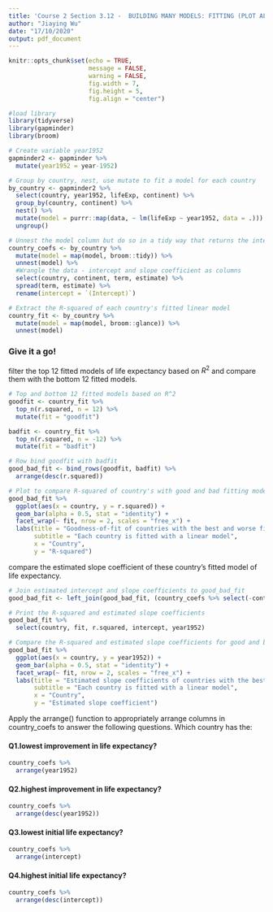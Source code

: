 ```yaml
---
title: 'Course 2 Section 3.12 -  BUILDING MANY MODELS: FITTING (PLOT ALL THE MODELS)'
author: "Jiaying Wu"
date: "17/10/2020"
output: pdf_document
---
```


```r
knitr::opts_chunk$set(echo = TRUE,
                      message = FALSE,
                      warning = FALSE,
                      fig.width = 7,
                      fig.height = 5,
                      fig.align = "center")
```

```r
#load library
library(tidyverse)
library(gapminder)
library(broom)
```

```r
# Create variable year1952
gapminder2 <- gapminder %>% 
  mutate(year1952 = year-1952)

# Group by country, nest, use mutate to fit a model for each country
by_country <- gapminder2 %>% 
  select(country, year1952, lifeExp, continent) %>%
  group_by(country, continent) %>% 
  nest() %>% 
  mutate(model = purrr::map(data, ~ lm(lifeExp ~ year1952, data = .))) %>%
  ungroup()

# Unnest the model column but do so in a tidy way that returns the intercept and slope coefficient 
country_coefs <- by_country %>% 
  mutate(model = map(model, broom::tidy)) %>%
  unnest(model) %>%
  #Wrangle the data - intercept and slope coefficient as columns
  select(country, continent, term, estimate) %>% 
  spread(term, estimate) %>%
  rename(intercept = `(Intercept)`)

# Extract the R-squared of each country's fitted linear model
country_fit <- by_country %>% 
  mutate(model = map(model, broom::glance)) %>%
  unnest(model)
```

### Give it a go!

filter the top 12 fitted models of life expectancy based on $R^2$ and compare them with the bottom 12 fitted models.

```r
# Top and bottom 12 fitted models based on R^2
goodfit <- country_fit %>% 
  top_n(r.squared, n = 12) %>%
  mutate(fit = "goodfit")

badfit <- country_fit %>% 
  top_n(r.squared, n = -12) %>%
  mutate(fit = "badfit") 

# Row bind goodfit with badfit
good_bad_fit <- bind_rows(goodfit, badfit) %>%
  arrange(desc(r.squared))

# Plot to compare R-squared of country's with good and bad fitting models of life expectancy 
good_bad_fit %>%
  ggplot(aes(x = country, y = r.squared)) +
  geom_bar(alpha = 0.5, stat = "identity") +
  facet_wrap(~ fit, nrow = 2, scales = "free_x") +
  labs(title = "Goodness-of-fit of countries with the best and worse fitting model of life expectancy",
       subtitle = "Each country is fitted with a linear model",
       x = "Country", 
       y = "R-squared")
```

compare the estimated slope coefficient of these country’s fitted model of life expectancy.

```r
# Join estimated intercept and slope coefficients to good_bad_fit
good_bad_fit <- left_join(good_bad_fit, (country_coefs %>% select(-continent)), by = "country")

# Print the R-squared and estimated slope coefficients
good_bad_fit %>%
  select(country, fit, r.squared, intercept, year1952)
```

```r
# Compare the R-squared and estimated slope coefficients for good and bad fitting models
good_bad_fit %>%
  ggplot(aes(x = country, y = year1952)) +
  geom_bar(alpha = 0.5, stat = "identity") +
  facet_wrap(~ fit, nrow = 2, scales = "free_x") +
  labs(title = "Estimated slope coefficients of countries with the best and worse fitting model of life expectancy",
       subtitle = "Each country is fitted with a linear model",
       x = "Country", 
       y = "Estimated slope coefficient")
```

Apply the arrange() function to appropriately arrange columns in country_coefs to answer the following questions. Which country has the:

#### Q1.lowest improvement in life expectancy?

```r
country_coefs %>%
  arrange(year1952)
```

#### Q2.highest improvement in life expectancy?

```r
country_coefs %>%
  arrange(desc(year1952))
```


#### Q3.lowest initial life expectancy?

```r
country_coefs %>%
  arrange(intercept)
```


#### Q4.highest initial life expectancy?

```r
country_coefs %>%
  arrange(desc(intercept))
```

